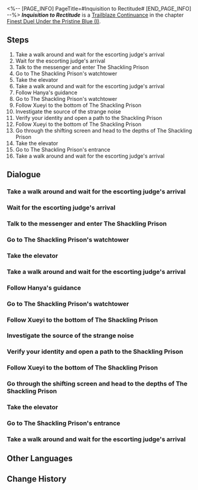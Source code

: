 <%-- [PAGE_INFO]
PageTitle=#Inquisition to Rectitude#
[END_PAGE_INFO] --%>
{{Stub|Dialogue.}}
{{Mission Infobox
|id            = 2022104
|title         = 
|image         = <!--Mission Inquisition to Rectitude.png-->
|type          = Trailblaze Continuance
|event_name    = 
|chapter       = Finest Duel Under the Pristine Blue (I)
|requirements  = [[Trailblaze Continuance]] ''[[Inquisition to Rectitude]]'' completed
|summary       = <!--official mission summary from Fate's Atlas-->
|characters    = Dan Heng; Hanya; Jiaoqiu; Mok Tok; Moze; Trailblazer; Xueyi
|startLocation = [[The Xianzhou Luofu]] - [[The Shackling Prison]]
|world         = The Xianzhou Luofu
|area          = The Shackling Prison
|prev          = 
|next          = Rogues on the Run
|rewards       = Trailblaze EXP*800; Stellar Jade*100; Traveler's Guide*8; Refined Aether*6; To Naraka We Sink (Disk)*1 { text = ''To Naraka We Sink'' }; Eight Great Cold Hells (Disk)*1 { text = ''Eight Great Cold Hells'' }; Credit*120,000
}}
'''''Inquisition to Rectitude''''' is a [[Trailblaze Continuance]] in the chapter [[Finest Duel Under the Pristine Blue (I)]].

==Steps==
# Take a walk around and wait for the escorting judge's arrival
# Wait for the escorting judge's arrival
# Talk to the messenger and enter The Shackling Prison
# Go to The Shackling Prison's watchtower
# Take the elevator
# Take a walk around and wait for the escorting judge's arrival
# Follow Hanya's guidance
# Go to The Shackling Prison's watchtower
# Follow Xueyi to the bottom of The Shackling Prison
# Investigate the source of the strange noise
# Verify your identity and open a path to the Shackling Prison
# Follow Xueyi to the bottom of The Shackling Prison
# Go through the shifting screen and head to the depths of The Shackling Prison
# Take the elevator
# Go to The Shackling Prison's entrance
# Take a walk around and wait for the escorting judge's arrival

<!--
==Gameplay Notes==

--><!--
==Trial Character==

-->
==Dialogue==
{{Stub Dialogue}}
===Take a walk around and wait for the escorting judge's arrival===
{{Mission Description|type=continuance|location=The Shackling Prison|In light of Feixiao's request, you stepped into the Shackling Prison and left your statements. The Yaoqing messenger that she dispatched whisked away the long-detained borisin leader, Hoolay, who was being held on the Xianzhou Luofu.}}
{{Dialogue Start}}
:{{tx}}
{{Dialogue End}}

===Wait for the escorting judge's arrival===
{{Dialogue Start}}
:{{tx}}
{{Dialogue End}}

===Talk to the messenger and enter The Shackling Prison===
{{Dialogue Start}}
:{{tx}}
{{Dialogue End}}

===Go to The Shackling Prison's watchtower===
{{Dialogue Start}}
:{{tx}}
{{Dialogue End}}

===Take the elevator===
{{Dialogue Start}}
:{{tx}}
{{Dialogue End}}

===Take a walk around and wait for the escorting judge's arrival===
{{Dialogue Start}}
:{{tx}}
{{Dialogue End}}

===Follow Hanya's guidance===
{{Dialogue Start}}
:{{tx}}
{{Dialogue End}}

===Go to The Shackling Prison's watchtower===
{{Dialogue Start}}
:{{tx}}
{{Dialogue End}}

===Follow Xueyi to the bottom of The Shackling Prison===
{{Mission Description|type=continuance|location=<!--to be added-->|update|In light of Feixiao's request, you stepped into the Shackling Prison and left your statements. The Yaoqing messenger that she dispatched whisked away the long-detained borisin leader, Hoolay, who was being held on the Xianzhou Luofu.<br />Deep in The Shackling Prison, the abyssal treachery of the conspiracy gradually dawned upon you.}}
{{Dialogue Start}}
:{{tx}}
{{Dialogue End}}

===Investigate the source of the strange noise===
{{Dialogue Start}}
:{{tx}}
{{Dialogue End}}

===Verify your identity and open a path to the Shackling Prison===
{{Dialogue Start}}
:{{tx}}
{{Dialogue End}}

===Follow Xueyi to the bottom of The Shackling Prison===
{{Dialogue Start}}
:{{tx}}
{{Dialogue End}}

===Go through the shifting screen and head to the depths of The Shackling Prison===
{{Mission Description|type=continuance|location=<!--to be added-->|update|In light of Feixiao's request, you stepped into the Shackling Prison and left your statements. The Yaoqing messenger that she dispatched whisked away the long-detained borisin leader, Hoolay, who was being held on the Xianzhou Luofu.}}
{{Dialogue Start}}
:{{tx}}
{{Dialogue End}}

===Take the elevator===
{{Dialogue Start}}
:{{tx}}
{{Dialogue End}}

===Go to The Shackling Prison's entrance===
{{Dialogue Start}}
:{{tx}}
{{Dialogue End}}

===Take a walk around and wait for the escorting judge's arrival===
{{Dialogue Start}}
:{{tx}}
{{Dialogue End}}

==Other Languages==
{{Other Languages
|en   = Inquisition to Rectitude
|zhs  = 诘辩无愧，折狱论非
|zht  = 詰辯無愧，折獄論非
|ja   = 折獄を論じる是非
|ko   = 떳떳한 변론, 옥 중의 조사
|es   = Conciencias limpias y jaulas rotas
|fr   = Inquisition et droiture
|ru   = Чистая совесть и сломанная клетка
|th   = ถ้อยคำให้การ สู่ถิ่นแดนขัง
|vi   = Tự Tin Đối Chất, Vào Ngục Cho Lời Khai
|de   = Inquisition der Rechtschaffenheit
|id   = Argumen yang Jujur, Penjara yang Bobrok
|pt   = Inquisição da Retidão
}}

==Change History==
{{Change History|2.4}}

